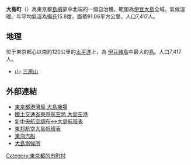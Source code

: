 {{Otheruses|subject=日本東京都轄下的一個町|other=同名的行政區劃|大島町 (消歧義)}}
{{Infobox 日本的町村
|自治體名=大島町
|圖像=Izu-Oshima-IMG 4759.jpg
|圖像說明=[[伊豆大島|伊豆大島]]的[[三原山|三原山]]
|日文原名=大島町
|平假名=おおしままち
|羅馬字拼音=Ōshima-machi
|町村章=[[File:Emblem_of_Oshima,_Tokyo.svg|100px]]|
都道府縣=東京都|
支廳=大島支廳|
支廳連結=大島支廳 (東京都)|
編號=13361-2|
面積=91.06|
邊界未定=|
人口=7,417|
統計時間=2020年10月末|
自治體=|
樹=[[山茶花|山茶花]]|
花=[[山茶花|山茶花]]|
鳥=|
其他象徵物=|
其他象徵=|
郵遞區號=100-0101|
所在地=大島町元町1丁目1番14號|
電話號碼=4992-2-1441|
外部連結=http://www.town.oshima.tokyo.jp/|
經度=|
緯度=|
地圖=|
註記=人口：[http://www.town.oshima.tokyo.jp/towndata/index.html 大島町官方網頁]|
}}
'''大島町'''（{{jpn|j=大島町|hg=おおしままち|rm=Ōshima machi|f=y}}）為東京都[[島嶼|島嶼]]部中北端的一個自治體。範圍為[[伊豆大島|伊豆大島]]全域。氣候溫暖。年平均氣溫為攝氏15.8度。面積91.06平方公里，人口7,417人。

== 地理 ==
位于東京都心以南約120公里的[[太平洋|太平洋]]上，為 [[伊豆諸島|伊豆諸島]]中最大的[[島|島]]。人口7,417人。
* 山: [[三原山|三原山]]

== 外部連結 ==
{{Commonscat|Oshima, Tokyo}}
* [https://www.kouwan.metro.tokyo.lg.jp/rito/tmg-airport/oshima/ 東京都港灣局 大島機場] {{Wayback|url=https://www.kouwan.metro.tokyo.lg.jp/rito/tmg-airport/oshima/ |date=20211225014123 }}
* [https://www.cab.mlit.go.jp/tcab/conditions/04_kanto/03_oshima.html 國土交通省東京航空局 大島空港] {{Wayback|url=https://www.cab.mlit.go.jp/tcab/conditions/04_kanto/03_oshima.html |date=20220206134911 }}
* [https://www.central-air.co.jp/timetable.html 新中央航空調布↔大島航班表] {{Wayback|url=https://www.central-air.co.jp/timetable.html |date=20220206085025 }}
* [http://tohoair-tal.jp/ext/timetable.html 東邦航空大島航班表] {{Wayback|url=http://tohoair-tal.jp/ext/timetable.html |date=20220314191848 }}
* [http://www.tokaikisen.co.jp/ 東海汽船]{{Wayback|url=http://www.tokaikisen.co.jp/ |date=20070806064915 }}
* [https://web.archive.org/web/20070817163854/http://www.tokyo-jma.go.jp/home/oshima/ 大島測候所]

{{東京都}}
{{伊豆小笠原群島}}
{{japan-geo-stub}}
{{DEFAULTSORT:Oshima-machi}}
[[Category:東京都的市町村|Category:東京都的市町村]]